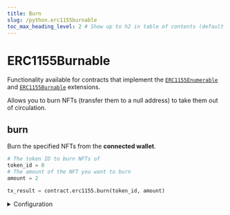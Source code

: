 ```yaml
---
title: Burn
slug: /python.erc1155burnable
toc_max_heading_level: 2 # Show up to h2 in table of contents (default is up to h3)
---
```


# ERC1155Burnable

Functionality available for contracts that implement the
[`ERC1155Enumerable`](/solidity/extensions/erc1155numerable) and
[`ERC1155Burnable`](/solidity/extensions/erc1155burnable)
extensions.

Allows you to burn NFTs (transfer them to a null address) to take them out of circulation.

## burn

Burn the specified NFTs from the **connected wallet**.

```python
# The token ID to burn NFTs of
token_id = 0
# The amount of the NFT you want to burn
amount = 2

tx_result = contract.erc1155.burn(token_id, amount)
```

<details>
  <summary>Configuration</summary>
  <div>

#### token_id

The token ID of the NFT(s) you want to burn.

Must be an `int`.

```python
tx_result = contract.erc1155.burn(
  # highlight-next-line
  "{{token_id}}",
  "{{amount}}",
)
```

#### amount

The amount of the NFT you want to burn of the specified token ID.

Must be an `int`.

```python
tx_result = contract.erc1155.burn(
  "{{token_id}}",
  # highlight-next-line
  "{{amount}}",
)
```

</div>
</details>